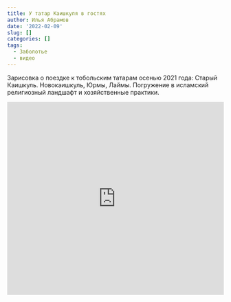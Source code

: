 ```yaml
---
title: У татар Каишкуля в гостях
author: Илья Абрамов
date: '2022-02-09'
slug: []
categories: []
tags:
  - Заболотье
  - видео
---
```


Зарисовка о поездке к тобольским татарам осенью 2021 года: Старый Каишкуль. Новокаишкуль, Юрмы, Лаймы. Погружение в исламский религиозный ландшафт и хозяйственные практики.

<iframe width="100%" height="450" src="https://www.youtube.com/embed/lFufGBOOi9Y" title="YouTube video player" frameborder="0" allow="accelerometer; autoplay; clipboard-write; encrypted-media; gyroscope; picture-in-picture" allowfullscreen></iframe>